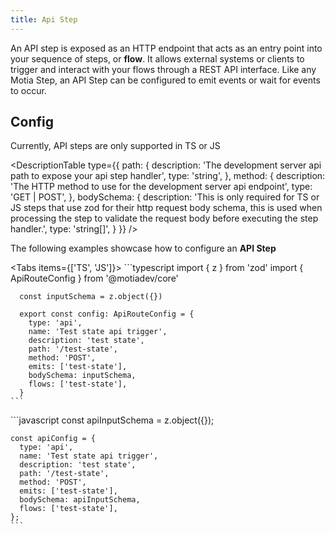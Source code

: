 ```yaml
---
title: Api Step
---
```


An API step is exposed as an HTTP endpoint that acts as an entry point into your sequence of steps, or **flow**. It allows external systems or clients to trigger and interact with your flows through a REST API interface. Like any Motia Step, an API Step can be configured to emit events or wait for events to occur.

## Config

<Callout type="warn">Currently, API steps are only supported in TS or JS</Callout>

<DescriptionTable
  type={{
    path: {
      description: 'The development server api path to expose your api step handler',
      type: 'string',
    },
    method: {
      description: 'The HTTP method to use for the development server api endpoint',
      type: 'GET | POST',
    },
    bodySchema: {
      description: 'This is only required for TS or JS steps that use zod for their http request body schema, this is used when processing the step to validate the request body before executing the step handler.',
      type: 'string[]',
    }
  }} 
/>

The following examples showcase how to configure an **API Step**

<Tabs  items={['TS', 'JS']}>
  <Tab value="TS">
    ```typescript
      import { z } from 'zod'
      import { ApiRouteConfig } from '@motiadev/core'
      
      const inputSchema = z.object({})

      export const config: ApiRouteConfig = {
        type: 'api',
        name: 'Test state api trigger',
        description: 'test state',
        path: '/test-state',
        method: 'POST',
        emits: ['test-state'],
        bodySchema: inputSchema,
        flows: ['test-state'],
      }
    ```
  </Tab>
  <Tab value="JS">
    ```javascript
    const apiInputSchema = z.object({});

    const apiConfig = {
      type: 'api',
      name: 'Test state api trigger',
      description: 'test state',
      path: '/test-state',
      method: 'POST',
      emits: ['test-state'],
      bodySchema: apiInputSchema,
      flows: ['test-state'],
    };
    ```
  </Tab>
</Tabs>